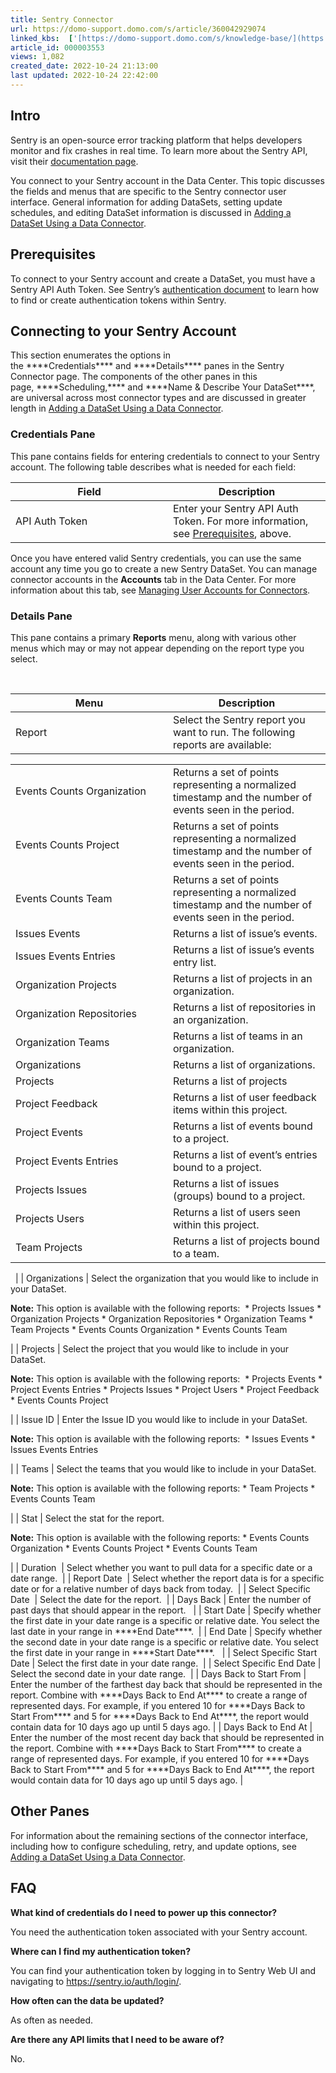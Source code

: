 ```yaml
---
title: Sentry Connector
url: https://domo-support.domo.com/s/article/360042929074
linked_kbs:  ['[https://domo-support.domo.com/s/knowledge-base/](https://domo-support.domo.com/s/knowledge-base/)', '[https://domo-support.domo.com/s/](https://domo-support.domo.com/s/)', '[https://domo-support.domo.com/s/topic/0TO5w000000ZammGAC](https://domo-support.domo.com/s/topic/0TO5w000000ZammGAC)', '[https://domo-support.domo.com/s/topic/0TO5w000000ZanLGAS](https://domo-support.domo.com/s/topic/0TO5w000000ZanLGAS)', '[https://domo-support.domo.com/s/topic/0TO5w000000ZaoQGAS](https://domo-support.domo.com/s/topic/0TO5w000000ZaoQGAS)', '[https://domo-support.domo.com/s/article/360042929074](https://domo-support.domo.com/s/article/360042929074)', '[https://domo-support.domo.com/s/topic/0TO5w000000ZaoQGAS/api-connectors](https://domo-support.domo.com/s/topic/0TO5w000000ZaoQGAS/api-connectors)', '[https://domo-support.domo.com/s/article/360043429933](https://domo-support.domo.com/s/article/360043429933)', '[https://domo-support.domo.com/s/article/360043429953](https://domo-support.domo.com/s/article/360043429953)', '[https://domo-support.domo.com/s/article/360042925494](https://domo-support.domo.com/s/article/360042925494)', '[https://domo-support.domo.com/s/article/4408174643607](https://domo-support.domo.com/s/article/4408174643607)', '[https://domo-support.domo.com/s/article/360043429913](https://domo-support.domo.com/s/article/360043429913)', '[https://domo-support.domo.com/s/login/](https://domo-support.domo.com/s/login/)']
article_id: 000003553
views: 1,082
created_date: 2022-10-24 21:13:00
last updated: 2022-10-24 22:42:00
---
```




Intro
-----


Sentry is an open-source error tracking platform that helps developers monitor and fix crashes in real time. To learn more about the Sentry API, visit their [documentation page](https://docs.sentry.io/api/auth/ "Sentry Connector"). 


You connect to your Sentry account in the Data Center. This topic discusses the fields and menus that are specific to the Sentry connector user interface. General information for adding DataSets, setting update schedules, and editing DataSet information is discussed in [Adding a DataSet Using a Data Connector](/s/article/360042929074 "Adding a DataSet Using a Data Connector").


Prerequisites
-------------


To connect to your Sentry account and create a DataSet, you must have a Sentry API Auth Token. See Sentry's [authentication document](https://docs.sentry.io/api/auth/ "Sentry Connector") to learn how to find or create authentication tokens within Sentry. 


Connecting to your Sentry Account
---------------------------------


This section enumerates the options in the ****Credentials**** and ****Details**** panes in the Sentry Connector page. The components of the other panes in this page, ****Scheduling,**** and ****Name & Describe Your DataSet****, are universal across most connector types and are discussed in greater length in [Adding a DataSet Using a Data Connector](/s/article/360042929074 "Adding a DataSet Using a Data Connector").


### Credentials Pane


This pane contains fields for entering credentials to connect to your Sentry account. The following table describes what is needed for each field:




| Field | Description |
| --- | --- |
| API Auth Token | Enter your Sentry API Auth Token. For more information, see [Prerequisites](/s/article/360042929074 "Sentry Connector"), above.  |


Once you have entered valid Sentry credentials, you can use the same account any time you go to create a new Sentry DataSet. You can manage connector accounts in the **Accounts** tab in the Data Center. For more information about this tab, see [Managing User Accounts for Connectors](/s/article/360042929074 "Managing User Accounts for Connectors").


### Details Pane


This pane contains a primary **Reports** menu, along with various other menus which may or may not appear depending on the report type you select.


 




| Menu | Description |
| --- | --- |
| Report | Select the Sentry report you want to run. The following reports are available:

|  |  |
| --- | --- |
| Events Counts Organization | Returns a set of points representing a normalized timestamp and the number of events seen in the period. |
| Events Counts Project | Returns a set of points representing a normalized timestamp and the number of events seen in the period. |
| Events Counts Team | Returns a set of points representing a normalized timestamp and the number of events seen in the period. |
| Issues Events | Returns a list of issue's events. |
| Issues Events Entries | Returns a list of issue's events entry list. |
| Organization Projects | Returns a list of projects in an organization. |
| Organization Repositories | Returns a list of repositories in an organization. |
| Organization Teams | Returns a list of teams in an organization. |
| Organizations | Returns a list of organizations. |
| Projects | Returns a list of projects |
| Project Feedback | Returns a list of user feedback items within this project. |
| Project Events | Returns a list of events bound to a project. |
| Project Events Entries | Returns a list of event's entries bound to a project. |
| Projects Issues | Returns a list of issues (groups) bound to a project. |
| Projects Users | Returns a list of users seen within this project.  |
| Team Projects | Returns a list of projects bound to a team. |

  |
| Organizations | Select the organization that you would like to include in your DataSet.  





**Note:** This option is available with the following reports: 
* Projects Issues
* Organization Projects
* Organization Repositories
* Organization Teams
* Team Projects
* Events Counts Organization
* Events Counts Team





 |
| Projects | Select the project that you would like to include in your DataSet.  





**Note:** This option is available with the following reports: 
* Projects Events
* Project Events Entries
* Projects Issues
* Project Users
* Project Feedback
* Events Counts Project





 |
| Issue ID | Enter the Issue ID you would like to include in your DataSet.  





**Note:** This option is available with the following reports: 
* Issues Events
* Issues Events Entries





 |
| Teams | Select the teams that you would like to include in your DataSet.  





**Note:** This option is available with the following reports:
* Team Projects
* Events Counts Team





 |
| Stat | Select the stat for the report.  





**Note:** This option is available with the following reports:
* Events Counts Organization
* Events Counts Project
* Events Counts Team





 |
| Duration  | Select whether you want to pull data for a specific date or a date range.  |
| Report Date  | Select whether the report data is for a specific date or for a relative number of days back from today.  |
| Select Specific Date  | Select the date for the report.  |
| Days Back | Enter the number of past days that should appear in the report.   |
| Start Date | Specify whether the first date in your date range is a specific or relative date. You select the last date in your range in ****End Date****.  |
| End Date | Specify whether the second date in your date range is a specific or relative date. You select the first date in your range in ****Start Date****.   |
| Select Specific Start Date | Select the first date in your date range.  |
| Select Specific End Date | Select the second date in your date range.  |
| Days Back to Start From | Enter the number of the farthest day back that should be represented in the report. Combine with ****Days Back to End At**** to create a range of represented days.
For example, if you entered 10 for ****Days Back to Start From**** and 5 for ****Days Back to End At****, the report would contain data for 10 days ago up until 5 days ago. |
| Days Back to End At | Enter the number of the most recent day back that should be represented in the report. Combine with ****Days Back to Start From**** to create a range of represented days.
For example, if you entered 10 for ****Days Back to Start From**** and 5 for ****Days Back to End At****, the report would contain data for 10 days ago up until 5 days ago. |


Other Panes
-----------


For information about the remaining sections of the connector interface, including how to configure scheduling, retry, and update options, see [Adding a DataSet Using a Data Connector](/s/article/360042929074 "Adding a DataSet Using a Data Connector").


FAQ
---


**What kind of credentials do I need to power up this connector?**


You need the authentication token associated with your Sentry account.


**Where can I find my authentication token?**


You can find your authentication token by logging in to Sentry Web UI and navigating to [https://sentry.io/auth/login/](https://sentry.io/auth/login/ "Sentry Connector").


**How often can the data be updated?**


As often as needed.


**Are there any API limits that I need to be aware of?**


No.

